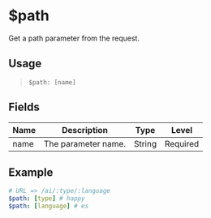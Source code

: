 # $path
Get a path parameter from the request.

## Usage
> `$path: [name]`

## Fields
| Name | Description         | Type | Level |
| ---- | ------------------- | ---- | ----- |
| name | The parameter name. | String | Required |

## Example
```yaml
# URL => /ai/:type/:language
$path: [type] # happy
$path: [language] # es
```